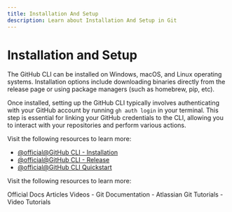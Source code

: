 ```yaml
---
title: Installation And Setup
description: Learn about Installation And Setup in Git
---
```


# Installation and Setup

The GitHub CLI can be installed on Windows, macOS, and Linux operating systems. Installation options include downloading binaries directly from the release page or using package managers (such as homebrew, pip, etc).

Once installed, setting up the GitHub CLI typically involves authenticating with your GitHub account by running `gh auth login` in your terminal. This step is essential for linking your GitHub credentials to the CLI, allowing you to interact with your repositories and perform various actions.

Visit the following resources to learn more:

- [@official@GitHub CLI - Installation](https://github.com/cli/cli?tab=readme-ov-file#installation)
- [@official@GitHub CLI - Release](https://github.com/cli/cli/releases/)
- [@official@GitHub CLI Quickstart](https://docs.github.com/en/github-cli/github-cli/quickstart)

Visit the following resources to learn more:

<Tabs defaultValue="official">
<TabsList>
<TabsTrigger value="official">Official Docs</TabsTrigger>
<TabsTrigger value="article">Articles</TabsTrigger>
<TabsTrigger value="video">Videos</TabsTrigger>
</TabsList>

<TabsContent value="official">
- <Link href="https://git-scm.com/docs">Git Documentation</Link>
</TabsContent>
<TabsContent value="article">
- <Link href="https://www.atlassian.com/git/tutorials">Atlassian Git Tutorials</Link>
</TabsContent>
<TabsContent value="video">
- <Link href="https://www.youtube.com/results?search_query=git+installation-and-setup+tutorial">Video Tutorials</Link>
</TabsContent>
</Tabs>

<Outlet path="5-github/basics/installation-and-setup" />
